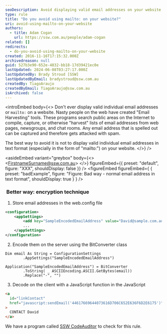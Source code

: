 ```yaml
---
seoDescription: Avoid displaying valid email addresses on your website to prevent spam and email harvesting.
type: rule
title: "Do you avoid using mailto: on your website?"
uri: avoid-using-mailto-on-your-website
authors:
  - title: Adam Cogan
    url: https://ssw.com.au/people/adam-cogan
related: []
redirects:
  - do-you-avoid-using-mailto-on-your-website
created: 2016-11-16T17:15:32.000Z
archivedreason: null
guid: 527b3e90-652e-4832-bb18-17d39421ec0e
lastUpdated: 2024-06-08T03:27:17.000Z
lastUpdatedBy: Brady Stroud [SSW]
lastUpdatedByEmail: bradystroud@ssw.com.au
createdBy: TiagoAraujo
createdByEmail: TiagoAraujo@ssw.com.au
isArchived: false
---
```


<introEmbed
  body={<>
Don't ever display valid individual email addresses or `mailto:` on a website. Nasty people on the web have created "Email Harvesting" tools. These programs search public areas on the Internet to compile, capture, or otherwise "harvest" lists of email addresses from web pages, newsgroups, and chat rooms. Any email address that is spelled out can be captured and therefore gets attacked with spam.

The best way to avoid it is not to display valid individual email addresses in text format (especially in the form of "mailto:") on your website.
  </>}
/>

<asideEmbed
  variant="greybox"
  body={<>
    &lt;FirstnameSurname@ssw.com.au&gt;
  </>}
  figureEmbed={{
    preset: "default",
    figure: "XXX",
    shouldDisplay: false
  }}
/>
<figureEmbed figureEmbed={ {
  preset: "badExample",
  figure: "Figure: Bad way - normal email address in text format",
  shouldDisplay: true
} } />


###  Better way: encryption technique

1. Store email addresses in the web.config file

```xml
<configuration>
    <appSettings>
        <add key="SampleEncodedEmailAddress" value="David@sample.com.au" />
        ...
    </appSettings>
</configuration>
```

2. Encode them on the server using the BitConverter class

```vbnet
Dim email As String = ConfigurationSettings
        .AppSettings("SampleEncodedEmailAddress")

Application("SampleEncodedEmailAddress") = BitConverter
        .ToString( _ ASCIIEncoding.ASCII.GetBytes(email))
        .Replace("-", "")
```

3. Decode on the client with a JavaScript function in the JavaScript

```html
<a
  id="linkContact"
  href="javascript:sendEmail('44617669644073616D706C652E636F6D2E6175')"
>
  CONTACT David
</a>
```

We have a program called [SSW CodeAuditor](https://codeauditor.com) to check for this rule.
